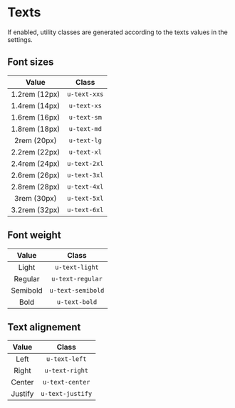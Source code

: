 
<Meta title="Utilities/Texts" />

# Texts

If enabled, utility classes are generated according to the texts values in the settings.

## Font sizes

|     Value     |    Class     |
| :-----------: | :----------: |
| 1.2rem (12px) | `u-text-xxs` |
| 1.4rem (14px) | `u-text-xs`  |
| 1.6rem (16px) | `u-text-sm`  |
| 1.8rem (18px) | `u-text-md`  |
|  2rem (20px)  | `u-text-lg`  |
| 2.2rem (22px) | `u-text-xl`  |
| 2.4rem (24px) | `u-text-2xl` |
| 2.6rem (26px) | `u-text-3xl` |
| 2.8rem (28px) | `u-text-4xl` |
|  3rem (30px)  | `u-text-5xl` |
| 3.2rem (32px) | `u-text-6xl` |

## Font weight

|  Value   |       Class       |
| :------: | :---------------: |
|  Light   |  `u-text-light`   |
| Regular  | `u-text-regular`  |
| Semibold | `u-text-semibold` |
|   Bold   |   `u-text-bold`   |

## Text alignement

|  Value  |      Class       |
| :-----: | :--------------: |
|  Left   |  `u-text-left`   |
|  Right  |  `u-text-right`  |
| Center  | `u-text-center`  |
| Justify | `u-text-justify` |
